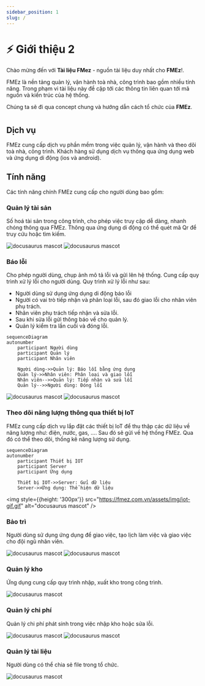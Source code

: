 ```yaml
---
sidebar_position: 1
slug: /
---
```


# ⚡️ Giới thiệu 2

Chào mừng đến với **Tài liệu FMez** - nguồn tài liệu duy nhất cho **FMEz**!.

FMEz là nền tảng quản lý, vận hành toà nhà, công trình bao gồm nhiều tính năng. Trong phạm vi tài liệu này đề cập tới các thông tin liên quan tới mã nguồn và kiến trúc của hệ thống.

Chúng ta sẽ đi qua concept chung và hướng dẫn cách tổ chức của **FMEz**.

#

## Dịch vụ

FMEz cung cấp dịch vụ phần mềm trong việc quản lý, vận hành và theo dõi toà nhà, công trình. Khách hàng sử dụng dịch vụ thông qua ứng dụng web và ứng dụng di động (ios và android).

## Tính năng

Các tính năng chính FMEz cung cấp cho người dùng bao gồm:

### Quản lý tài sản

Số hoá tài sản trong công trình, cho phép việc truy cập dễ dàng, nhanh chóng thông qua FMEz.
Thông qua ứng dụng di động có thể quét mã Qr để truy cứu hoặc tìm kiếm.
<div style={{display:'flex',justifyContent:'center',alignItems:'center'}}>
<img style={{height: '300px'}} src="https://fmez.com.vn/assets/img/am1.png" alt="docusaurus mascot" />
<img style={{height: '300px'}} src="https://fmez.com.vn/assets/img/am1mobile.png" alt="docusaurus mascot" />

</div>

### Báo lỗi

Cho phép người dùng, chụp ảnh mô tả lỗi và gửi lên hệ thống. Cung cấp quy trình xử lý lỗi cho người dùng.
Quy trình xử lý lỗi như sau:

- Người dùng sử dụng ứng dụng di động báo lỗi
- Người có vai trò tiếp nhận và phân loại lỗi, sau đó giao lỗi cho nhân viên phụ trách.
- Nhân viên phụ trách tiếp nhận và sửa lỗi.
- Sau khi sửa lỗi gửi thông báo về cho quản lý.
- Quản lý kiểm tra lần cuối và đóng lỗi.


```mermaid
sequenceDiagram
autonumber
    participant Người dùng
    participant Quản lý
    participant Nhân viên

    Người dùng->>Quản lý: Báo lỗi bằng ứng dụng
    Quản lý->>Nhân viên: Phân loại và giao lỗi
    Nhân viên-->>Quản lý: Tiếp nhận và sửa lỗi
    Quản lý-->>Người dùng: Đóng lỗi
```


<div style={{display:'flex',justifyContent:'center',alignItems:'center'}}>
<img style={{height: '300px'}} src="https://fmez.com.vn/assets/img/rm1mobile.png" alt="docusaurus mascot" />
<img style={{height: '300px'}} src="https://fmez.com.vn/assets/img/rm2.png" alt="docusaurus mascot" />

</div>

### Theo dõi năng lượng thông qua thiết bị IoT

FMEz cung cấp dịch vụ lắp đặt các thiết bị IoT để thu thập các dữ liệu về năng lượng như: điện, nước, gas, .... Sau đó sẽ gửi về hệ thống FMEz.
Qua đó có thể theo dõi, thống kê năng lượng sử dụng.

```mermaid
sequenceDiagram
autonumber
    participant Thiết bị IOT
    participant Server
    participant Ứng dụng

    Thiết bị IOT->>Server: Gửi dữ liệu
    Server->>Ứng dụng: Thể hiện dữ liệu
```

<div style={{display:'flex',justifyContent:'center',alignItems:'center'}}>

<img style={{height: '300px'}} src="https://fmez.com.vn/assets/img/iot-gif.gif" alt="docusaurus mascot" />

</div>

### Bảo trì

Người dùng sử dụng ứng dụng để giao việc, tạo lịch làm việc và giao việc cho đội ngũ nhân viên.
<div style={{display:'flex',justifyContent:'center',alignItems:'center'}}>
<img style={{height: '300px'}} src="https://fmez.com.vn/assets/img/tm1mobile.png" alt="docusaurus mascot" />
<img style={{height: '300px'}} src="https://fmez.com.vn/assets/img/tm2mobile.png" alt="docusaurus mascot" />

</div>

### Quản lý kho

Ứng dụng cung cấp quy trình nhập, xuất kho trong công trình.
<div style={{display:'flex',justifyContent:'center',alignItems:'center'}}>
<img style={{height: '300px'}} src="https://fmez.com.vn/assets/img/whm1.png" alt="docusaurus mascot" />
</div>

### Quản lý chi phí

Quản lý chi phí phát sinh trong việc nhập kho hoặc sửa lỗi.
<div style={{display:'flex',justifyContent:'center',alignItems:'center'}}>
<img style={{height: '300px'}} src="https://fmez.com.vn/assets/img/pm1.png" alt="docusaurus mascot" />
<img style={{height: '300px'}} src="https://fmez.com.vn/assets/img/pm1mobile.png" alt="docusaurus mascot" />

</div>

### Quản lý tài liệu

Người dùng có thể chia sẻ file trong tổ chức.
<div style={{display:'flex',justifyContent:'center',alignItems:'center'}}>
<img style={{height: '300px'}} src="https://fmez.com.vn/assets/img/dc2.png" alt="docusaurus mascot" />

</div>
